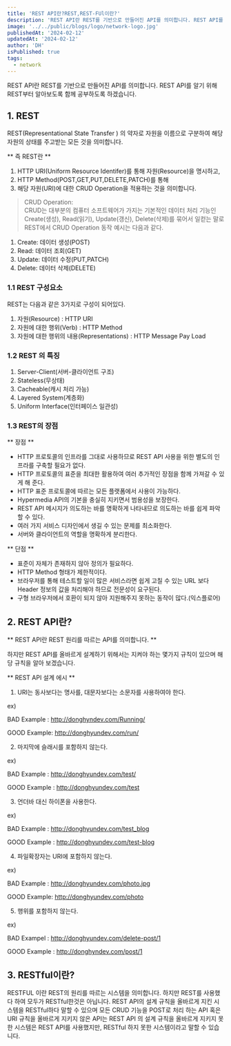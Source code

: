 ```yaml
---
title: 'REST API란?REST,REST-FUl이란?'
description: 'REST API란 REST를 기반으로 만들어진 API를 의미합니다. REST API를 알기 위해 REST부터 알아보도록 하겠습니다.'
image: '../../public/blogs/logo/network-logo.jpg'
publishedAt: '2024-02-12'
updatedAt: '2024-02-12'
author: 'DH'
isPublished: true
tags:
  - network
---
```


REST API란 REST를 기반으로 만들어진 API를 의미합니다. REST API를 알기 위해 REST부터 알아보도록 함께 공부하도록 하겠습니다.

## 1. REST

REST(Representational State Transfer ) 의 약자로 자원을 이름으로 구분하여 해당 자원의 상태를 주고받는 모든 것을 의미합니다.

** 즉 REST란 **

1. HTTP URI(Uniform Resource Identifer)를 통해 자원(Resource)을 명시하고,
2. HTTP Method(POST,GET,PUT,DELETE,PATCH)를 통해
3. 해당 자원(URI)에 대한 CRUD Operation을 적용하는 것을 의미합니다.

> CRUD Operation: <br />
> CRUD는 대부분의 컴퓨터 소프트웨어가 가지는 기본적인 데이터 처리 기능인 Create(생성), Read(읽기), Update(갱신), Delete(삭제)를 묶어서 일컫는 말로 REST에서 CRUD Operation 동작 예시는 다음과 같다.

1. Create: 데이터 생성(POST)
2. Read: 데이터 조회(GET)
3. Update: 데이터 수정(PUT,PATCH)
4. Delete: 데이터 삭제(DELETE)

### 1.1 REST 구성요소

REST는 다음과 같은 3가지로 구성이 되어있다.

1. 자원(Resource) : HTTP URI
2. 자원에 대한 행위(Verb) : HTTP Method
3. 자원에 대한 행위의 내용(Representations) : HTTP Message Pay Load

### 1.2 REST 의 특징

1. Server-Client(서버-클라이언트 구조)
2. Stateless(무상태)
3. Cacheable(캐시 처리 가능)
4. Layered System(계층화)
5. Uniform Interface(인터페이스 일관성)

### 1.3 REST의 장점

** 장점 **

- HTTP 프로토콜의 인프라를 그대로 사용하므로 REST API 사용을 위한 별도의 인프라를 구축할 필요가 없다.
- HTTP 프로토콜의 표준을 최대한 활용하여 여러 추가적인 장점을 함께 가져갈 수 있게 해 준다.
- HTTP 표준 프로토콜에 따르는 모든 플랫폼에서 사용이 가능하다.
- Hypermedia API의 기본을 충실히 지키면서 범용성을 보장한다.
- REST API 메시지가 의도하는 바를 명확하게 나타내므로 의도하는 바를 쉽게 파악할 수 있다.
- 여러 가지 서비스 디자인에서 생길 수 있는 문제를 최소화한다.
- 서버와 클라이언트의 역할을 명확하게 분리한다.

** 단점 **

- 표준이 자체가 존재하지 않아 정의가 필요하다.
- HTTP Method 형태가 제한적이다.
- 브라우저를 통해 테스트할 일이 많은 서비스라면 쉽게 고칠 수 있는 URL 보다 Header 정보의 값을 처리해야 하므로 전문성이 요구된다.
- 구형 브라우저에서 호환이 되지 않아 지원해주지 못하는 동작이 많다.(익스플로어)

## 2. REST API란?

** REST API란 REST 원리를 따르는 API를 의미합니다. **

하지만 REST API를 올바르게 설계하기 위해서는 지켜야 하는 몇가지 규칙이 있으며 해당 규칙을 알아 보겠습니다.

** REST API 설계 에시 **

1. URI는 동사보다는 명사를, 대문자보다는 소문자를 사용하여야 한다.

ex)

BAD Example : http://donghyndev.com/Running/

GOOD Example: http://donghyundev.com/run/

2. 마지막에 슬래시를 포함하지 않는다.

ex)

BAD Example : http://donghyundev.com/test/

GOOD Example : http://donghyundev.com/test

3. 언더바 대신 하이폰을 사용한다.

ex)

BAD Example : http://donghyundev.com/test_blog

GOOD Example : http://donghyundev.com/test-blog

4. 파일확장자는 URI에 포함하지 않는다.

ex)

BAD Example : http://donghyundev.com/photo.jpg

GOOD Example: http://donghyundev.com/photo

5. 행위를 포함하지 않는다.

ex)

BAD Exampel : http://donghyundev.com/delete-post/1

GOOD Example : http://donghyndev.com/post/1

## 3. RESTful이란?

RESTFUL 이란 REST의 원리를 따르는 시스템을 의미합니다. 하지만 REST를 사용했다 하여 모두가 RESTful한것은 아닙니다. REST API의 설계 규칙을 올바르게 지킨 시스템을 RESTful하다 말할 수 있으며 모든 CRUD 기능을 POST로 처리 하는 API 혹은 URI 규칙을 올바르게 지키지 않은 API는 REST API 의 설계 규칙을 올바르게 지키지 못한 시스템은 REST API를 사용했지만, RESTful 하지 못한 시스템이라고 말할 수 있습니다.
